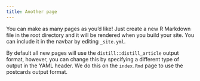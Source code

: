 ```yaml
---
title: Another page
---
```


You can make as many pages as you'd like! Just create a new R Markdown file in the root directory and it will be rendered when you build your site. You can include it in the navbar by editing `_site.yml`.

By default all new pages will use the `distill::distill_article` output format, however, you can change this by specifying a different type of output in the YAML header. We do this on the `index.Rmd` page to use the postcards output format.

